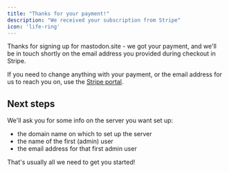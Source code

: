 ```yaml
---
title: "Thanks for your payment!"
description: "We received your subscription from Stripe"
icon: 'life-ring'
---
```


Thanks for signing up for mastodon.site - we got your payment, and we'll be in touch shortly on the email address you provided during checkout in Stripe.

If you need to change anything with your payment, or the email address for us to reach you on, use the [Stripe portal](https://billing.stripe.com/p/login/dR64ij3KJbrLdZm000).

## Next steps

We'll ask you for some info on the server you want set up:

- the domain name on which to set up the server
- the name of the first (admin) user
- the email address for that first admin user

That's usually all we need to get you started!